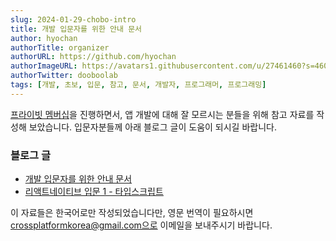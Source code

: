 ```yaml
---
slug: 2024-01-29-chobo-intro
title: 개발 입문자를 위한 안내 문서
author: hyochan
authorTitle: organizer
authorURL: https://github.com/hyochan
authorImageURL: https://avatars1.githubusercontent.com/u/27461460?s=460&u=b5860875e26d33fd70fd210f4ea74f81cdf9d99b&v=4
authorTwitter: dooboolab
tags: [개발, 초보, 입문, 참고, 문서, 개발자, 프로그래머, 프로그래밍]
---
```



[프라이빗 멤버십](https://crossplatformkorea.com/docs/current/membership)을 진행하면서, 앱 개발에 대해 잘 모르시는 분들을 위해 참고 자료를 작성해 보았습니다. 입문자분들께 아래 블로그 글이 도움이 되시길 바랍니다.

### 블로그 글
- [개발 입문자를 위한 안내 문서](https://medium.com/crossplatformkorea/%EC%95%B1-%EA%B0%9C%EB%B0%9C-%EC%9E%85%EB%AC%B8%EC%9A%A9-%EB%AC%B8%ED%97%8C-e676bfb2f998)
- [리액트네이티브 입문 1 - 타입스크립트](https://medium.com/crossplatformkorea/%EB%A6%AC%EC%95%A1%ED%8A%B8%EB%84%A4%EC%9D%B4%ED%8B%B0%EB%B8%8C-%EC%9E%85%EB%AC%B8-1-%ED%83%80%EC%9E%85%EC%8A%A4%ED%81%AC%EB%A6%BD%ED%8A%B8-baf69e8e663f)

이 자료들은 한국어로만 작성되었습니다만, 영문 번역이 필요하시면 crossplatformkorea@gmail.com으로 이메일을 보내주시기 바랍니다.

<AdFitMobileBanner
  unit="DAN-mhiKCkCNnnFtwxGh"
  className="adfit-middle-mobile-2024-01-29-chobo-intro"
/>